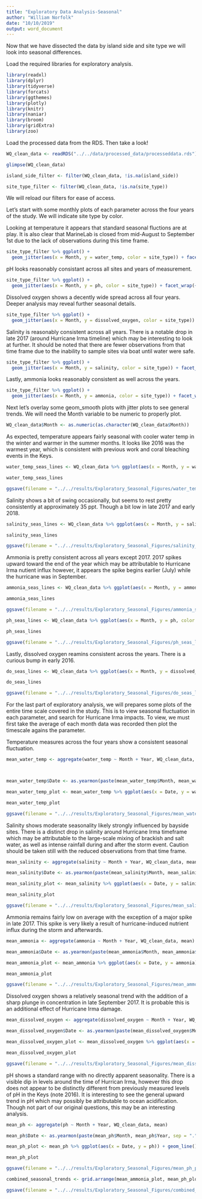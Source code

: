 ```yaml
---
title: "Exploratory Data Analysis-Seasonal"
author: "William Norfolk"
date: "10/10/2019"
output: word_document
---
```


Now that we have dissected the data by island side and site type we will look into seasonal differences.


Load the required libraries for exploratory analysis.

```r
library(readxl)
library(dplyr)
library(tidyverse)
library(forcats)
library(ggthemes)
library(plotly)
library(knitr)
library(naniar)
library(broom)
library(gridExtra)
library(zoo)
```

Load the processed data from the RDS. Then take a look!

```r
WQ_clean_data <- readRDS("../../data/processed_data/processeddata.rds")

glimpse(WQ_clean_data)
```


```r
island_side_filter <- filter(WQ_clean_data, !is.na(island_side))

site_type_filter <- filter(WQ_clean_data, !is.na(site_type))
```

We will reload our filters for ease of access.

Let's start with some monthly plots of each parameter across the four years of the study. We will indicate site type by color.

Looking at temperature it appears that standard seasonal fluctions are at play. It is also clear that MarineLab is closed from mid-August to September 1st due to the lack of observations during this time frame.

```r
site_type_filter %>% ggplot() +
  geom_jitter(aes(x = Month, y = water_temp, color = site_type)) + facet_wrap(~Year)
```

pH looks reasonably consistant across all sites and years of measurement.

```r
site_type_filter %>% ggplot() +
  geom_jitter(aes(x = Month, y = ph, color = site_type)) + facet_wrap(~Year)

```

Dissolved oxygen shows a decently wide spread across all four years. Deeper analysis may reveal further seasonal details.

```r
site_type_filter %>% ggplot() +
  geom_jitter(aes(x = Month, y = dissolved_oxygen, color = site_type)) + facet_wrap(~Year)
```

Salinity is reasonably consistent across all years. There is a notable drop in late 2017 (around Hurricane Irma timeline) which may be interesting to look at further. It should be noted that there are fewer observations from that time frame due to the inability to sample sites via boat until water were safe.


```r
site_type_filter %>% ggplot() +
  geom_jitter(aes(x = Month, y = salinity, color = site_type)) + facet_wrap(~Year)
```

Lastly, ammonia looks reasonably consistent as well across the years.


```r

site_type_filter %>% ggplot() +
  geom_jitter(aes(x = Month, y = ammonia, color = site_type)) + facet_wrap(~Year)

```

Next let's overlay some geom_smooth plots with jitter plots to see general trends. We will need the Month variable to be numeric to properly plot.

```r
WQ_clean_data$Month <- as.numeric(as.character(WQ_clean_data$Month))
```

As expected, temperature appears fairly seasonal with cooler water temp in the winter and warmer in the summer months. It looks like 2016 was the warmest year, which is consistent with previous work and coral bleaching events in the Keys.

```r
water_temp_seas_lines <- WQ_clean_data %>% ggplot(aes(x = Month, y = water_temp, color = Year)) + geom_jitter() + geom_smooth() + scale_x_continuous(breaks = c(1:12)) + xlab("Month") + ylab("Water Temperature (C)") + ggtitle("Seasonal Water Temperature (C)")

water_temp_seas_lines

ggsave(filename = "../../results/Exploratory_Seasonal_Figures/water_temp_seas_lines.png",plot = water_temp_seas_lines)

```

Salinity shows a bit of swing occasionally, but seems to rest pretty consistently at approximately 35 ppt. Though a bit low in late 2017 and early 2018.

```r
salinity_seas_lines <- WQ_clean_data %>% ggplot(aes(x = Month, y = salinity, color = Year)) + geom_jitter() + geom_smooth() + scale_x_continuous(breaks = c(1:12))+ xlab("Month") + ylab("Salinity (ppt)") + ggtitle("Seasonal Salinity (ppt)")

salinity_seas_lines

ggsave(filename = "../../results/Exploratory_Seasonal_Figures/salinity_seas_lines.png",plot = salinity_seas_lines)
```

Ammonia is pretty consistent across all years except 2017. 2017 spikes upward toward the end of the year which may be attributable to Hurricane Irma nutient influx however, it appears the spike begins earlier (July) while the hurricane was in September.

```r
ammonia_seas_lines <- WQ_clean_data %>% ggplot(aes(x = Month, y = ammonia, color = Year)) + geom_jitter() + geom_smooth() + scale_x_continuous(breaks = c(1:12))+ xlab("Month") + ylab("Ammonia (mg/L)") + ggtitle("Seasonal Ammonia (mg/L)")

ammonia_seas_lines

ggsave(filename = "../../results/Exploratory_Seasonal_Figures/ammonia_seas_lines.png",plot = ammonia_seas_lines)

```

```r
ph_seas_lines <- WQ_clean_data %>% ggplot(aes(x = Month, y = ph, color = Year)) + geom_jitter() + geom_smooth() + scale_x_continuous(breaks = c(1:12))+ xlab("Month") + ylab("pH") + ggtitle("Seasonal pH")

ph_seas_lines

ggsave(filename = "../../results/Exploratory_Seasonal_Figures/ph_seas_lines.png",plot = ph_seas_lines)

```


Lastly, dissolved oxygen reamins consistent across the years. There is a curious bump in early 2016.

```r
do_seas_lines <- WQ_clean_data %>% ggplot(aes(x = Month, y = dissolved_oxygen, color = Year)) + geom_jitter() + geom_smooth() + scale_x_continuous(breaks = c(1:12))+ xlab("Month") + ylab("Dissolved Oxygen (mg/L)") + ggtitle("Seasonal Dissolved Oxygen (mg/L)")

do_seas_lines

ggsave(filename = "../../results/Exploratory_Seasonal_Figures/do_seas_lines.png",plot = do_seas_lines)
```

For the last part of exploratory analysis, we will prepares some plots of the entire time scale covered in the study. This is to view seasonal fluctuation in each parameter, and search for Hurricane Irma impacts. To view, we must first take the average of each month data was recorded then plot the timescale agains the parameter.

Temperature measures across the four years show a consistent seasonal fluctuation.

```r
mean_water_temp <- aggregate(water_temp ~ Month + Year, WQ_clean_data, mean) 



mean_water_temp$Date <- as.yearmon(paste(mean_water_temp$Month, mean_water_temp$Year, sep = "."), format = "%m.%Y")

mean_water_temp_plot <- mean_water_temp %>% ggplot(aes(x = Date, y = water_temp)) + geom_line() + xlab("Year") + ylab("Water Temperature (C)")

mean_water_temp_plot

ggsave(filename = "../../results/Exploratory_Seasonal_Figures/mean_water_temp_plot.png",plot = mean_water_temp_plot)
```

Salinity shows moderate seasonality likely strongly influenced by bayside sites. There is a distinct drop in salinity around Hurricane Irma timeframe which may be attributable to the large-scale mixing of brackish and salt water, as well as intense rainfall during and after the storm event. Caution should be taken still with the reduced observations from that time frame.

```r

mean_salinity <- aggregate(salinity ~ Month + Year, WQ_clean_data, mean) 

mean_salinity$Date <- as.yearmon(paste(mean_salinity$Month, mean_salinity$Year, sep = "."), format = "%m.%Y")

mean_salinity_plot <- mean_salinity %>% ggplot(aes(x = Date, y = salinity)) + geom_line() + xlab("Year") + ylab("Salinity (ppt)")

mean_salinity_plot

ggsave(filename = "../../results/Exploratory_Seasonal_Figures/mean_salinity_plot.png",plot = mean_salinity_plot)
```

Ammonia remains fairly low on average with the exception of a major spike in late 2017. This spike is very likely a result of hurricane-induced nutrient influx during the storm and afterwards. 

```r

mean_ammonia <- aggregate(ammonia ~ Month + Year, WQ_clean_data, mean) 

mean_ammonia$Date <- as.yearmon(paste(mean_ammonia$Month, mean_ammonia$Year, sep = "."), format = "%m.%Y")

mean_ammonia_plot <- mean_ammonia %>% ggplot(aes(x = Date, y = ammonia)) + geom_line() + xlab("Year") + ylab("Ammonia (mg/L)")

mean_ammonia_plot

ggsave(filename = "../../results/Exploratory_Seasonal_Figures/mean_ammonia_plot.png",plot = mean_ammonia_plot)

```

Dissolved oxygen shows a relatively seasonal trend with the addition of a sharp plunge in concentration in late September 2017. It is probable this is an additional effect of Hurricane Irma damage.

```r

mean_dissolved_oxygen <- aggregate(dissolved_oxygen ~ Month + Year, WQ_clean_data, mean) 

mean_dissolved_oxygen$Date <- as.yearmon(paste(mean_dissolved_oxygen$Month, mean_dissolved_oxygen$Year, sep = "."), format = "%m.%Y")

mean_dissolved_oxygen_plot <- mean_dissolved_oxygen %>% ggplot(aes(x = Date, y = dissolved_oxygen)) + geom_line() + xlab("Year") + ylab("Dissolved Oxygen (mg/L)")

mean_dissolved_oxygen_plot

ggsave(filename = "../../results/Exploratory_Seasonal_Figures/mean_dissolved_oxygen_plot.png",plot = mean_dissolved_oxygen_plot)
```

pH shows a standard range with no directly apparent seasonality. There is a visible dip in levels around the time of Hurrican Irma, however this drop does not appear to be distinctly different from previously measured levels of pH in the Keys (note 2016). It is interesting to see the general upward trend in pH which may possibly be attributable to ocean acidification. Though not part of our original questions, this may be an interesting analysis.

```r

mean_ph <- aggregate(ph ~ Month + Year, WQ_clean_data, mean) 

mean_ph$Date <- as.yearmon(paste(mean_ph$Month, mean_ph$Year, sep = "."), format = "%m.%Y")

mean_ph_plot <- mean_ph %>% ggplot(aes(x = Date, y = ph)) + geom_line() + xlab("Year") + ylab("pH")

mean_ph_plot

ggsave(filename = "../../results/Exploratory_Seasonal_Figures/mean_ph_plot.png",plot = mean_ph_plot)
```



```r
combined_seasonal_trends <- grid.arrange(mean_ammonia_plot, mean_ph_plot, mean_salinity_plot, mean_dissolved_oxygen_plot, mean_water_temp_plot, nrow = 2)

ggsave(filename = "../../results/Exploratory_Seasonal_Figures/combined_seasonal_trends.png",plot = combined_seasonal_trends) 
```

